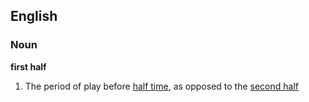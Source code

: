 ==English==

===Noun===
'''first half'''

# {{sports}} The period of play before [[half time]], as opposed to the [[second half]]